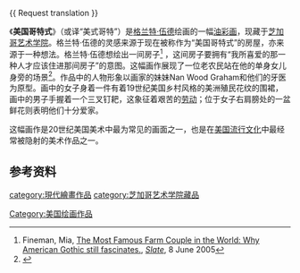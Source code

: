 {{ Request translation }}

{{Infobox Painting
| image_file=Grant Wood - American Gothic - Google Art Project.jpg|alt=Man and woman with stern expession stand side-by-side. The man hold a pitch fork.
| image_size = 250px
| title=美国哥特式
| artist=[[格兰特·伍德|格兰特·伍德]]
| year=1930
| type=[[油画|油画]]
| height=74.3
| width=62.4
| height_inch=29¼
| width_inch=24½
| museum=[[芝加哥艺术学院|芝加哥艺术学院]]
}}

《'''美国哥特式'''》（或译“美式哥特”）是[[格兰特·伍德|格兰特·伍德]]绘画的一幅[[油彩画|油彩画]]，现藏于[[芝加哥艺术学院|芝加哥艺术学院]]。格兰特·伍德的灵感来源于现在被称作为“美国哥特式”的房屋，亦来源于一种想法。格兰特·伍德想绘出一间房子<ref name=fineman>Fineman, Mia, [http://www.slate.com/id/2120494/ The Most Famous Farm Couple in the World: Why American Gothic still fascinates.], ''[[Slate_(magazine)|Slate]]'', 8 June 2005</ref> ，这间房子要拥有“我所喜爱的那一种人才应该住进那间房子”的意图。这幅画作展现了一位老农民站在他的单身女儿身旁的场景<ref name="about">{{cite web | title=About This Artwork: American Gothic | url=http://www.artic.edu/aic/collections/artwork/6565 | publisher=The Art Institute of Chicago | accessdate=June 20, 2010 | archiveurl=https://web.archive.org/web/20100528093948/http://www.artic.edu/aic/collections/artwork/6565 | archivedate=2010年5月28日 | deadurl=no }}</ref>。作品中的人物形象以画家的妹妹Nan Wood Graham和他们的牙医为原型。画中的女子身着一件有着19世纪美国乡村风格的美洲殖民花纹的围裙，画中的男子手握着一个三叉钉耙，这象征着艰苦的[[劳动|劳动]]；位于女子右肩膀处的一盆鲜花则表明他们十分爱家。

这幅画作是20世纪美国美术中最为常见的画面之一，也是在[[美国流行文化|美国流行文化]]中最经常被隐射的美术作品之一。

==参考资料==
{{reflist}}

{{Authority control}}
[[category:現代繪畫作品|category:現代繪畫作品]]
[[category:芝加哥艺术学院藏品|category:芝加哥艺术学院藏品]]
[[Category:美国绘画作品|Category:美国绘画作品]]